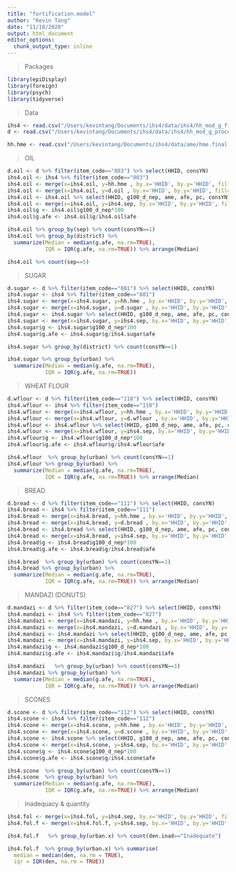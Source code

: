 ```yaml
---
title: "fortification.model"
author: "Kevin Tang"
date: "11/18/2020"
output: html_document
editor_options: 
  chunk_output_type: inline
---
```

> Packages

```r
library(epiDisplay)
library(foreign)
library(psych)
library(tidyverse)
```

>Data

```r
ihs4 <- read.csv("/Users/kevintang/Documents/ihs4/data/ihs4/hh_mod_g_final.csv")
d <- read.csv("/Users/kevintang/Documents/ihs4/data/ihs4/hh_mod_g_processed.csv")

hh.hme <- read.csv("/Users/kevintang/Documents/ihs4/data/ame/hme.final.csv")
```

>OIL

```r
d.oil <- d %>% filter(item_code=="803") %>% select(HHID, consYN)
ihs4.oil <- ihs4 %>% filter(item_code=="803")
ihs4.oil <- merge(x=ihs4.oil, y=hh.hme , by.x='HHID', by.y='HHID', fill=-9999, all.x = TRUE)
ihs4.oil <- merge(x=ihs4.oil, y=d.oil , by.x='HHID', by.y='HHID', fill=-9999, all.x = TRUE)
ihs4.oil <- ihs4.oil %>% select(HHID, g100_d_nep, ame, afe, pc, consYN)
ihs4.oil <- merge(x=ihs4.oil, y=ihs4.sep, by.x='HHID', by.y='HHID', fill=-9999, all.x = TRUE)
ihs4.oil$g <- ihs4.oil$g100_d_nep*100
ihs4.oil$g.afe <- ihs4.oil$g/ihs4.oil$afe

ihs4.oil %>% group_by(sep) %>% count(consYN==1)
ihs4.oil %>% group_by(district) %>% 
  summarize(Median = median(g.afe, na.rm=TRUE),
            IQR = IQR(g.afe, na.rm=TRUE)) %>% arrange(Median)

ihs4.oil %>% count(sep==5)
```

>SUGAR

```r
d.sugar <- d %>% filter(item_code=="801") %>% select(HHID, consYN)
ihs4.sugar <- ihs4 %>% filter(item_code=="801")
ihs4.sugar <- merge(x=ihs4.sugar, y=hh.hme , by.x='HHID', by.y='HHID', fill=-9999, all.x = TRUE)
ihs4.sugar <- merge(x=ihs4.sugar, y=d.sugar , by.x='HHID', by.y='HHID', fill=-9999, all.x = TRUE)
ihs4.sugar <- ihs4.sugar %>% select(HHID, g100_d_nep, ame, afe, pc, consYN)
ihs4.sugar <- merge(x=ihs4.sugar, y=ihs4.sep, by.x='HHID', by.y='HHID', fill=-9999, all.x = TRUE)
ihs4.sugar$g <- ihs4.sugar$g100_d_nep*100
ihs4.sugar$g.afe <- ihs4.sugar$g/ihs4.sugar$afe

ihs4.sugar %>% group_by(district) %>% count(consYN==1)

ihs4.sugar %>% group_by(urban) %>% 
  summarize(Median = median(g.afe, na.rm=TRUE),
            IQR = IQR(g.afe, na.rm=TRUE))

```

>WHEAT FLOUR

```r
d.wflour <- d %>% filter(item_code=="110") %>% select(HHID, consYN)
ihs4.wflour <- ihs4 %>% filter(item_code=="110")
ihs4.wflour <- merge(x=ihs4.wflour, y=hh.hme , by.x='HHID', by.y='HHID', fill=-9999, all.x = TRUE)
ihs4.wflour <- merge(x=ihs4.wflour, y=d.wflour , by.x='HHID', by.y='HHID', fill=-9999, all.x = TRUE)
ihs4.wflour <- ihs4.wflour %>% select(HHID, g100_d_nep, ame, afe, pc, consYN)
ihs4.wflour <- merge(x=ihs4.wflour, y=ihs4.sep, by.x='HHID', by.y='HHID', fill=-9999, all.x = TRUE)
ihs4.wflour$g <- ihs4.wflour$g100_d_nep*100
ihs4.wflour$g.afe <- ihs4.wflour$g/ihs4.wflour$afe

ihs4.wflour  %>% group_by(urban) %>% count(consYN==1)
ihs4.wflour %>% group_by(urban) %>% 
  summarize(Median = median(g.afe, na.rm=TRUE),
            IQR = IQR(g.afe, na.rm=TRUE)) %>% arrange(Median)
```


>BREAD

```r
d.bread <- d %>% filter(item_code=="111") %>% select(HHID, consYN)
ihs4.bread <- ihs4 %>% filter(item_code=="111")
ihs4.bread <- merge(x=ihs4.bread, y=hh.hme , by.x='HHID', by.y='HHID', fill=-9999, all.x = TRUE)
ihs4.bread <- merge(x=ihs4.bread, y=d.bread , by.x='HHID', by.y='HHID', fill=-9999, all.x = TRUE)
ihs4.bread <- ihs4.bread %>% select(HHID, g100_d_nep, ame, afe, pc, consYN)
ihs4.bread <- merge(x=ihs4.bread, y=ihs4.sep, by.x='HHID', by.y='HHID', fill=-9999, all.x = TRUE)
ihs4.bread$g <- ihs4.bread$g100_d_nep*100
ihs4.bread$g.afe <- ihs4.bread$g/ihs4.bread$afe

ihs4.bread  %>% group_by(urban) %>% count(consYN==1)
ihs4.bread %>% group_by(urban) %>% 
  summarize(Median = median(g.afe, na.rm=TRUE),
            IQR = IQR(g.afe, na.rm=TRUE)) %>% arrange(Median)
```

>MANDAZI (DONUTS)

```r
d.mandazi <- d %>% filter(item_code=="827") %>% select(HHID, consYN)
ihs4.mandazi <- ihs4 %>% filter(item_code=="827")
ihs4.mandazi <- merge(x=ihs4.mandazi, y=hh.hme , by.x='HHID', by.y='HHID', fill=-9999, all.x = TRUE)
ihs4.mandazi <- merge(x=ihs4.mandazi, y=d.mandazi , by.x='HHID', by.y='HHID', fill=-9999, all.x = TRUE)
ihs4.mandazi <- ihs4.mandazi %>% select(HHID, g100_d_nep, ame, afe, pc, consYN)
ihs4.mandazi <- merge(x=ihs4.mandazi, y=ihs4.sep, by.x='HHID', by.y='HHID', fill=-9999, all.x = TRUE)
ihs4.mandazi$g <- ihs4.mandazi$g100_d_nep*100
ihs4.mandazi$g.afe <- ihs4.mandazi$g/ihs4.mandazi$afe

ihs4.mandazi   %>% group_by(urban) %>% count(consYN==1)
ihs4.mandazi %>% group_by(urban) %>% 
  summarize(Median = median(g.afe, na.rm=TRUE),
            IQR = IQR(g.afe, na.rm=TRUE)) %>% arrange(Median)
```

>SCONES

```r
d.scone <- d %>% filter(item_code=="112") %>% select(HHID, consYN)
ihs4.scone <- ihs4 %>% filter(item_code=="112")
ihs4.scone <- merge(x=ihs4.scone, y=hh.hme , by.x='HHID', by.y='HHID', fill=-9999, all.x = TRUE)
ihs4.scone <- merge(x=ihs4.scone, y=d.scone , by.x='HHID', by.y='HHID', fill=-9999, all.x = TRUE)
ihs4.scone <- ihs4.scone %>% select(HHID, g100_d_nep, ame, afe, pc, consYN)
ihs4.scone <- merge(x=ihs4.scone, y=ihs4.sep, by.x='HHID', by.y='HHID', fill=-9999, all.x = TRUE)
ihs4.scone$g <- ihs4.scone$g100_d_nep*100
ihs4.scone$g.afe <- ihs4.scone$g/ihs4.scone$afe

ihs4.scone  %>% group_by(urban) %>% count(consYN==1)
ihs4.scone  %>% group_by(urban) %>% 
  summarize(Median = median(g.afe, na.rm=TRUE),
            IQR = IQR(g.afe, na.rm=TRUE)) %>% arrange(Median)
```

>Inadequacy & quantity

```r
ihs4.fol <- merge(x=ihs4.fol, y=ihs4.sep, by.x='HHID', by.y='HHID', fill=-9999, all.x = TRUE)
ihs4.fol.f <- merge(x=ihs4.fol.f, y=ihs4.sep, by.x='HHID', by.y='HHID', fill=-9999, all.x = TRUE)

ihs4.fol.f   %>% group_by(urban.x) %>% count(den.inad=="Inadequate") 

ihs4.fol.f  %>% group_by(urban.x) %>% summarise(
  median = median(den, na.rm = TRUE),
  iqr = IQR(den, na.rm = TRUE))
```

